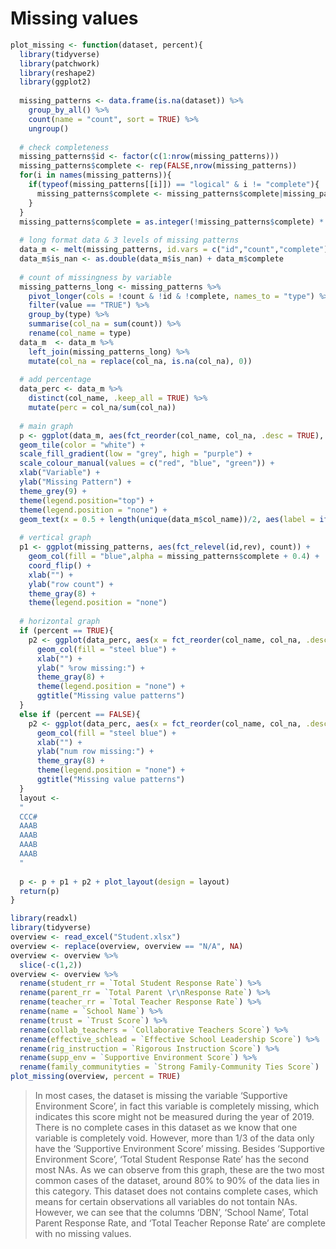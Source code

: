 # Missing values

```r
plot_missing <- function(dataset, percent){
  library(tidyverse)
  library(patchwork)
  library(reshape2)
  library(ggplot2)
  
  missing_patterns <- data.frame(is.na(dataset)) %>%
    group_by_all() %>%
    count(name = "count", sort = TRUE) %>%
    ungroup()
  
  # check completeness
  missing_patterns$id <- factor(c(1:nrow(missing_patterns)))
  missing_patterns$complete <- rep(FALSE,nrow(missing_patterns))
  for(i in names(missing_patterns)){
    if(typeof(missing_patterns[[i]]) == "logical" & i != "complete"){
      missing_patterns$complete <- missing_patterns$complete|missing_patterns[[i]]
    }
  }
  missing_patterns$complete = as.integer(!missing_patterns$complete) * 0.2
  
  # long format data & 3 levels of missing patterns
  data_m <- melt(missing_patterns, id.vars = c("id","count","complete"), variable.name = "col_name", value.name = "is_nan")
  data_m$is_nan <- as.double(data_m$is_nan) + data_m$complete
  
  # count of missingness by variable
  missing_patterns_long <- missing_patterns %>%
    pivot_longer(cols = !count & !id & !complete, names_to = "type") %>%
    filter(value == "TRUE") %>%
    group_by(type) %>%
    summarise(col_na = sum(count)) %>%
    rename(col_name = type)
  data_m  <- data_m %>%
    left_join(missing_patterns_long) %>%
    mutate(col_na = replace(col_na, is.na(col_na), 0))
  
  # add percentage
  data_perc <- data_m %>%
    distinct(col_name, .keep_all = TRUE) %>%
    mutate(perc = col_na/sum(col_na))
  
  # main graph
  p <- ggplot(data_m, aes(fct_reorder(col_name, col_na, .desc = TRUE), fct_relevel(id,rev), fill = is_nan)) +
  geom_tile(color = "white") +
  scale_fill_gradient(low = "grey", high = "purple") +
  scale_colour_manual(values = c("red", "blue", "green")) +
  xlab("Variable") +
  ylab("Missing Pattern") +
  theme_grey(9) +
  theme(legend.position="top") +
  theme(legend.position = "none") +
  geom_text(x = 0.5 + length(unique(data_m$col_name))/2, aes(label = ifelse(complete != 0.00 & !duplicated(id), paste("complete cases"), "")))
  
  # vertical graph
  p1 <- ggplot(missing_patterns, aes(fct_relevel(id,rev), count)) +
    geom_col(fill = "blue",alpha = missing_patterns$complete + 0.4) +
    coord_flip() +
    xlab("") +
    ylab("row count") +
    theme_gray(8) +
    theme(legend.position = "none")
  
  # horizontal graph
  if (percent == TRUE){
    p2 <- ggplot(data_perc, aes(x = fct_reorder(col_name, col_na, .desc = TRUE), y = perc)) +
      geom_col(fill = "steel blue") +
      xlab("") +
      ylab(" %row missing:") +
      theme_gray(8) +
      theme(legend.position = "none") +
      ggtitle("Missing value patterns")
  }
  else if (percent == FALSE){
    p2 <- ggplot(data_perc, aes(x = fct_reorder(col_name, col_na, .desc = TRUE), y = col_na)) +
      geom_col(fill = "steel blue") +
      xlab("") +
      ylab("num row missing:") +
      theme_gray(8) +
      theme(legend.position = "none") +
      ggtitle("Missing value patterns")
  }
  layout <- 
  "
  CCC#
  AAAB
  AAAB
  AAAB
  AAAB
  "
  
  p <- p + p1 + p2 + plot_layout(design = layout)
  return(p)
}
```

```r
library(readxl)
library(tidyverse)
overview <- read_excel("Student.xlsx")
overview <- replace(overview, overview == "N/A", NA)
overview <- overview %>%
  slice(-c(1,2))
overview <- overview %>%
  rename(student_rr = `Total Student Response Rate`) %>%
  rename(parent_rr = `Total Parent \r\nResponse Rate`) %>%
  rename(teacher_rr = `Total Teacher Response Rate`) %>%
  rename(name = `School Name`) %>%
  rename(trust = `Trust Score`) %>%
  rename(collab_teachers = `Collaborative Teachers Score`) %>%
  rename(effective_schlead = `Effective School Leadership Score`) %>%
  rename(rig_instruction = `Rigorous Instruction Score`) %>%
  rename(supp_env = `Supportive Environment Score`) %>%
  rename(family_communityties = `Strong Family-Community Ties Score`)
plot_missing(overview, percent = TRUE)
```

> In most cases, the dataset is missing the variable 'Supportive Environment Score', in fact this variable is completely missing, which indicates this score might not be measured during the year of 2019. There is no complete cases in this dataset as we know that one variable is completely void. However, more than 1/3 of the data only have the 'Supportive Environment Score' missing. Besides 'Supportive Environment Score', 'Total Student Response Rate' has the second most NAs. As we can observe from this graph, these are the two most common cases of the dataset, around 80% to 90% of the data lies in this category. This dataset does not contains complete cases, which means for certain observations all variables do not tontain NAs. However, we can see that the columns 'DBN', 'School Name', Total Parent Response Rate, and 'Total Teacher Reponse Rate' are complete with no missing values.